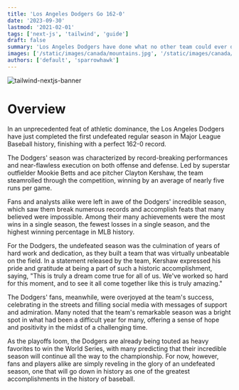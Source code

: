 ```yaml
---
title: 'Los Angeles Dodgers Go 162-0'
date: '2023-09-30'
lastmod: '2021-02-01'
tags: ['next-js', 'tailwind', 'guide']
draft: false
summary: 'Los Angeles Dodgers have done what no other team could ever do, win every game.'
images: ['/static/images/canada/mountains.jpg', '/static/images/canada/toronto.jpg']
authors: ['default', 'sparrowhawk']
---
```


![tailwind-nextjs-banner](/static/images/twitter-card.png)

# Overview

In an unprecedented feat of athletic dominance, the Los Angeles Dodgers have just completed the first undefeated regular season in Major League Baseball history, finishing with a perfect 162-0 record.

The Dodgers' season was characterized by record-breaking performances and near-flawless execution on both offense and defense. Led by superstar outfielder Mookie Betts and ace pitcher Clayton Kershaw, the team steamrolled through the competition, winning by an average of nearly five runs per game.

Fans and analysts alike were left in awe of the Dodgers' incredible season, which saw them break numerous records and accomplish feats that many believed were impossible. Among their many achievements were the most wins in a single season, the fewest losses in a single season, and the highest winning percentage in MLB history.

For the Dodgers, the undefeated season was the culmination of years of hard work and dedication, as they built a team that was virtually unbeatable on the field. In a statement released by the team, Kershaw expressed his pride and gratitude at being a part of such a historic accomplishment, saying, "This is truly a dream come true for all of us. We've worked so hard for this moment, and to see it all come together like this is truly amazing."

The Dodgers' fans, meanwhile, were overjoyed at the team's success, celebrating in the streets and filling social media with messages of support and admiration. Many noted that the team's remarkable season was a bright spot in what had been a difficult year for many, offering a sense of hope and positivity in the midst of a challenging time.

As the playoffs loom, the Dodgers are already being touted as heavy favorites to win the World Series, with many predicting that their incredible season will continue all the way to the championship. For now, however, fans and players alike are simply reveling in the glory of an undefeated season, one that will go down in history as one of the greatest accomplishments in the history of baseball.
